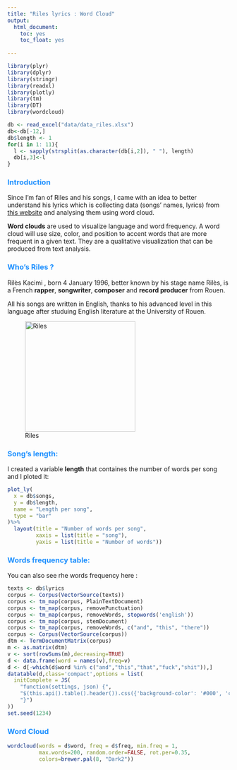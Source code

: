 ```yaml
---
title: "Riles lyrics : Word Cloud"
output: 
  html_document: 
    toc: yes
    toc_float: yes
    
---
```


<style> 
  #header { 
    color: DodgerBlue;
    text-align: center;
  }

  h3 {
    color: DodgerBlue;
    Font-Weight: Bold;
  }
</style>

```r
library(plyr)
library(dplyr)
library(stringr)
library(readxl)
library(plotly)
library(tm)
library(DT)
library(wordcloud)

db <- read_excel("data/data_riles.xlsx")
db<-db[-12,]
db$length <- 1
for(i in 1: 11){
  l <- sapply(strsplit(as.character(db[i,2]), " "), length)
  db[i,3]<-l
}
```

### Introduction

Since I’m fan of Riles and his songs, I came with an idea to better understand his lyrics which is collecting data (songs’ names, lyrics) from [this website](https://www.paroles-musique.com/) and analysing them using word cloud.

**Word clouds** are used to visualize language and word frequency. A word cloud will use size, color, and position to accent words that are more frequent in a given text. They are a qualitative visualization that can be produced from text analysis.

### Who's Riles ?
Rilès Kacimi  , born 4 January 1996, better known by his stage name Rilès, is a French **rapper**, **songwriter**, **composer** and **record producer** from Rouen.

All his songs are written in English, thanks to his advanced level in this language after studuing English literature at the University of Rouen.

![Riles](image/r.jpg){width=250px}


### Song's length:
I created a variable **length** that containes the number of words per song and I ploted it:

```r
plot_ly(
  x = db$songs,
  y = db$length,
  name = "Length per song",
  type = "bar"
)%>%
  layout(title = "Number of words per song",
         xaxis = list(title = "song"),
         yaxis = list(title = "Number of words"))
```




### Words frequency table:

You can also see rhe words frequency here :

```r
texts <- db$lyrics
corpus <- Corpus(VectorSource(texts))
corpus <- tm_map(corpus, PlainTextDocument)
corpus <- tm_map(corpus, removePunctuation)
corpus <- tm_map(corpus, removeWords, stopwords('english'))
corpus <- tm_map(corpus, stemDocument)
corpus <- tm_map(corpus, removeWords, c("and", "this", "there")) 
corpus <- Corpus(VectorSource(corpus))
dtm <- TermDocumentMatrix(corpus)
m <- as.matrix(dtm)
v <- sort(rowSums(m),decreasing=TRUE)
d <- data.frame(word = names(v),freq=v)
d <- d[-which(d$word %in% c("and","this","that","fuck","shit")),]
datatable(d,class='compact',options = list(
  initComplete = JS(
    "function(settings, json) {",
    "$(this.api().table().header()).css({'background-color': '#000', 'color': '#fff'});",
    "}")
))
set.seed(1234)
```



### Word Cloud


```r

wordcloud(words = d$word, freq = d$freq, min.freq = 1,
          max.words=200, random.order=FALSE, rot.per=0.35, 
          colors=brewer.pal(8, "Dark2"))
```